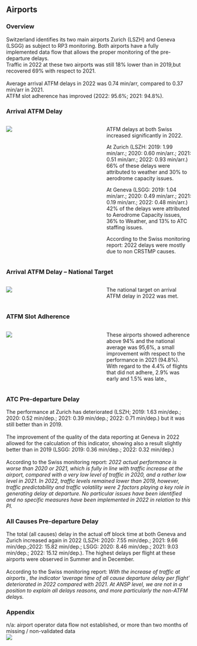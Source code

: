 ## Airports
### Overview
Switzerland identifies its two main airports Zurich (LSZH) and Geneva (LSGG) as subject to RP3 monitoring. Both airports have a fully implemented data flow that allows the proper monitoring of the pre-departure delays. <br/>Traffic in 2022 at these two airports was still 18% lower than in 2019,but recovered 69% with respect to 2021.<br/><br/>Average arrival ATFM delays in 2022 was 0.74 min/arr, compared to 0.37 min/arr in 2021.<br/>ATFM slot adherence has improved (2022: 95.6%; 2021: 94.8%).


### Arrival ATFM Delay
:::: {.columns}
  
::: {.column width="48%" }
![](images/2022/Switzerland/cap_trm_3_1.png)
:::

::: {.column width="2%" }
:::

::: {.column width="50%" }
ATFM delays at both Swiss increased significantly in 2022.
At Zurich (LSZH: 2019: 1.99 min/arr.; 2020: 0.60 min/arr.; 2021: 0.51 min/arr.; 2022: 0.93 min/arr.) 66% of these delays were attributed to weather and 30% to aerodrome capacity issues.
At Geneva  (LSGG: 2019: 1.04 min/arr.; 2020: 0.49 min/arr.; 2021: 0.19 min/arr.; 2022: 0.48 min/arr.) 42% of the delays were attributed to Aerodrome Capacity issues, 36% to Weather, and 13% to ATC staffing issues.
According to the Swiss monitoring report: 2022 delays were mostly due to non CRSTMP causes. 
:::
::::


### Arrival ATFM Delay – National Target
:::: {.columns}
  
::: {.column width="48%"}
![](images/2022/Switzerland/cap_trm_2_1.png)
:::

::: {.column width="2%" }
:::

::: {.column width="50%"}
The national target on arrival ATFM delay in 2022 was met. 
:::
::::


### ATFM Slot Adherence
:::: {.columns}
  
::: {.column width="48%"}
![](images/2022/Switzerland/cap_trm_1_1.png)
:::

::: {.column width="2%" }
:::

::: {.column width="50%"}

These airports showed adherence above 94% and the national average was 95,6%, a small improvement with respect to the performance in 2021 (94.8%). With regard to the 4.4% of flights that did not adhere, 2.9% was early and 1.5% was late.,
:::
::::


### ATC Pre-departure Delay
The performance at Zurich has deteriorated (LSZH; 2019: 1.63 min/dep.; 2020: 0.52 min/dep.; 2021: 0.39 min/dep.; 2022: 0.71 min/dep.) but it was still  better than in 2019. <br><br> The improvement of the quality of the data reporting at Geneva in 2022 allowed for the calculation of this indicator, showing also a result slightly better than in 2019 (LSGG: 2019: 0.36 min/dep.; 2022: 0.32 min/dep.)<br><br> According to the Swiss monitoring report: *2022 actual performance is worse than 2020 or 2021, which is fully in line with traffic increase at the airport, compared with a very low level of traffic in 2020, and a rather low level in 2021. In 2022, traffic levels remained lower than 2019, however, traffic predictability and traffic volatility were 2 factors playing a key role in generating delay at departure. No particular issues have been identified and no specific measures have been implemented in 2022 in relation to this PI.*


### All Causes Pre-departure Delay
The total (all causes) delay in the actual off block time at both Geneva and Zurich increased again in 2022 (LSZH: 2020: 7.55 min/dep.; 2021: 9.66 min/dep.;2022: 15.82 min/dep.; LSGG: 2020: 8.46 min/dep.; 2021: 9.03 min/dep.; 2022: 15.12 min/dep.). The highest delays per flight at these airports were observed in Summer and in December.<br><br>According to the Swiss monitoring report: *With the increase of traffic at airports , the indicator 'average time of all cause departure delay per flight' deteriorated in 2022 compared with 2021. At ANSP level, we are not in a position to explain all delays  reasons, and more particularly the non-ATFM delays.*


### Appendix
n/a:  airport operator data flow not established, or more than two months of missing / non-validated data<br/>
![](images/2022/Switzerland/cap_trm_4.png)

